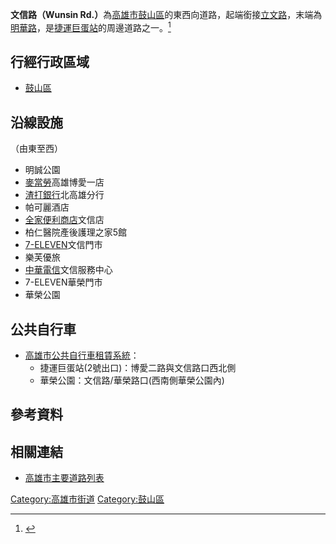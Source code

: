 {{Infobox TwRoad2
|bgcolorh=DARKGREEN
|colorh=white
|code=
|name= 文信路
|enname= Wunsin Rd.
|level= 一般道路
|length=
|sec=
|lastext=
|line=
|start= [[博愛二路|博愛二路]]
|end= [[明華路_(高雄市)|明華路]]
|junc= 
|img=
|cap=
|size=
|left= 
|right= [[立文路|立文路]]
|leftlink= 
|leftdirection= W
|rightlink= 立文路
|rightdirection= E
|SN=
|SNtype=
|SNNum=
|SN2=
|SN2type=
|SN2Num=
|SN3=
|SN3type=
|SN3Num=
}}
'''文信路（Wunsin Rd.）'''為[[高雄市|高雄市]][[鼓山區|鼓山區]]的東西向道路，起端銜接[[立文路|立文路]]，末端為[[明華路_(高雄市)|明華路]]，是[[捷運巨蛋站|捷運巨蛋站]]的周邊道路之一。<ref>{{Cite web |url=https://tw.appledaily.com/home/20150912/XABQWEASKSYX6O7S6TPWNL73KA/ |title=文信路生活圈 明星學區 好機能加分 |access-date=2020-07-25 |archive-date=2020-07-25 |archive-url=https://web.archive.org/web/20200725073404/https://tw.appledaily.com/home/20150912/XABQWEASKSYX6O7S6TPWNL73KA/ |dead-url=no }}</ref>

== 行經行政區域 ==
* [[鼓山區|鼓山區]]
== 沿線設施 ==
（由東至西）
* 明誠公園
* [[麥當勞|麥當勞]]高雄博愛一店
* [[渣打銀行|渣打銀行]]北高雄分行
* 帕可麗酒店
* [[全家便利商店|全家便利商店]]文信店
* 柏仁醫院產後護理之家5館
* [[7-ELEVEN|7-ELEVEN]]文信門市
* 樂芙優旅
* [[中華電信|中華電信]]文信服務中心
* 7-ELEVEN華榮門市
* 華榮公園
== 公共自行車 ==
* [[高雄市公共自行車租賃系統|高雄市公共自行車租賃系統]]：
** 捷運巨蛋站(2號出口)：博愛二路與文信路口西北側
** 華榮公園：文信路/華榮路口(西南側華榮公園內)

== 參考資料 ==
{{Reflist}}
== 相關連結 ==
* [[高雄市主要道路列表|高雄市主要道路列表]]

{{高雄市重要道路}}

[[Category:高雄市街道|Category:高雄市街道]]
[[Category:鼓山區|Category:鼓山區]]
